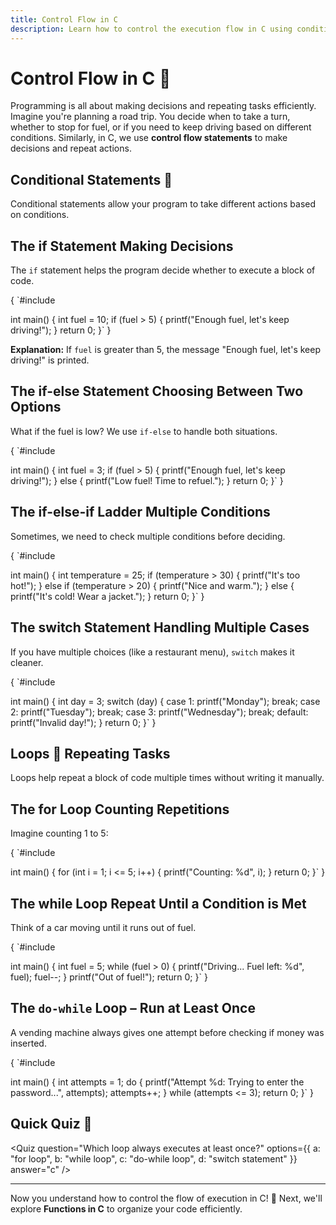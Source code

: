 ```yaml
---
title: Control Flow in C
description: Learn how to control the execution flow in C using conditional statements and loops.
---
```




# Control Flow in C 🚦

Programming is all about making decisions and repeating tasks efficiently. Imagine you're planning a road trip. You decide when to take a turn, whether to stop for fuel, or if you need to keep driving based on different conditions. Similarly, in C, we use **control flow statements** to make decisions and repeat actions.

## Conditional Statements 🌟
Conditional statements allow your program to take different actions based on conditions.

## The if Statement Making Decisions
The `if` statement helps the program decide whether to execute a block of code.

<CodeBlock language="c">
{
`#include <stdio.h>

int main() {
    int fuel = 10;
    if (fuel > 5) {
        printf("Enough fuel, let's keep driving!");
    }
    return 0;
}`
}
</CodeBlock>

**Explanation:** If `fuel` is greater than 5, the message "Enough fuel, let's keep driving!" is printed.

## The if-else Statement Choosing Between Two Options
What if the fuel is low? We use `if-else` to handle both situations.

<CodeBlock language="c">
{
`#include <stdio.h>

int main() {
    int fuel = 3;
    if (fuel > 5) {
        printf("Enough fuel, let's keep driving!");
    } else {
        printf("Low fuel! Time to refuel.");
    }
    return 0;
}`
}
</CodeBlock>

## The if-else-if Ladder Multiple Conditions
Sometimes, we need to check multiple conditions before deciding.

<CodeBlock language="c">
{
`#include <stdio.h>

int main() {
    int temperature = 25;
    if (temperature > 30) {
        printf("It's too hot!");
    } else if (temperature > 20) {
        printf("Nice and warm.");
    } else {
        printf("It's cold! Wear a jacket.");
    }
    return 0;
}`
}
</CodeBlock>

## The switch Statement Handling Multiple Cases
If you have multiple choices (like a restaurant menu), `switch` makes it cleaner.

<CodeBlock language="c">
{
`#include <stdio.h>

int main() {
    int day = 3;
    switch (day) {
        case 1: printf("Monday"); break;
        case 2: printf("Tuesday"); break;
        case 3: printf("Wednesday"); break;
        default: printf("Invalid day!");
    }
    return 0;
}`
}
</CodeBlock>

## Loops 🔁 Repeating Tasks
Loops help repeat a block of code multiple times without writing it manually.

## The for Loop Counting Repetitions
Imagine counting 1 to 5:

<CodeBlock language="c">
{
`#include <stdio.h>

int main() {
    for (int i = 1; i <= 5; i++) {
        printf("Counting: %d", i);
    }
    return 0;
}`
}
</CodeBlock>

## The while Loop Repeat Until a Condition is Met
Think of a car moving until it runs out of fuel.

<CodeBlock language="c">
{
`#include <stdio.h>

int main() {
    int fuel = 5;
    while (fuel > 0) {
        printf("Driving... Fuel left: %d", fuel);
        fuel--;
    }
    printf("Out of fuel!");
    return 0;
}`
}
</CodeBlock>

## The `do-while` Loop – Run at Least Once
A vending machine always gives one attempt before checking if money was inserted.

<CodeBlock language="c">
{
`#include <stdio.h>

int main() {
    int attempts = 1;
    do {
        printf("Attempt %d: Trying to enter the password...", attempts);
        attempts++;
    } while (attempts <= 3);
    return 0;
}`
}
</CodeBlock>

## Quick Quiz 🧠
<Quiz question="Which loop always executes at least once?"
      options={{
        a: "for loop",
        b: "while loop",
        c: "do-while loop",
        d: "switch statement"
      }}
      answer="c"
/>

---

Now you understand how to control the flow of execution in C! 🚀 Next, we'll explore **Functions in C** to organize your code efficiently.